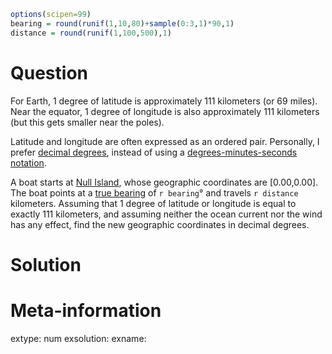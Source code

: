 ```r
options(scipen=99)
bearing = round(runif(1,10,80)+sample(0:3,1)*90,1)
distance = round(runif(1,100,500),1)

```

Question
========

For Earth, 1 degree of latitude is approximately 111 kilometers (or 69 miles). Near the equator, 1 degree of longitude is also approximately 111 kilometers (but this gets smaller near the poles). 

Latitude and longitude are often expressed as an ordered pair. Personally, I prefer [decimal degrees](https://en.wikipedia.org/wiki/Decimal_degrees), instead of using a [degrees-minutes-seconds notation](https://en.wikipedia.org/wiki/Degree_(angle)#Subdivisions).

A boat starts at [Null Island](https://en.wikipedia.org/wiki/Null_Island), whose geographic coordinates are [0.00,0.00]. The boat points at a [true bearing](https://en.wikipedia.org/wiki/Bearing_(navigation)#Absolute) of `r bearing`° and travels `r distance` kilometers. Assuming that 1 degree of latitude or longitude is equal to exactly 111 kilometers, and assuming neither the ocean current nor the wind has any effect, find the new geographic coordinates in decimal degrees.




Solution
========



Meta-information
============
extype: num
exsolution: 
exname: 